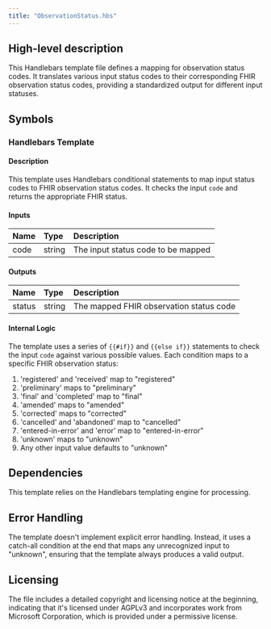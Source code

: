 ```yaml
---
title: "ObservationStatus.hbs"
---
```


## High-level description
This Handlebars template file defines a mapping for observation status codes. It translates various input status codes to their corresponding FHIR observation status codes, providing a standardized output for different input statuses.

## Symbols

### Handlebars Template
#### Description
This template uses Handlebars conditional statements to map input status codes to FHIR observation status codes. It checks the input `code` and returns the appropriate FHIR status.

#### Inputs
| Name | Type | Description |
|:-----|:-----|:------------|
| code | string | The input status code to be mapped |

#### Outputs
| Name | Type | Description |
|:-----|:-----|:------------|
| status | string | The mapped FHIR observation status code |

#### Internal Logic
The template uses a series of `{{#if}}` and `{{else if}}` statements to check the input `code` against various possible values. Each condition maps to a specific FHIR observation status:

1. 'registered' and 'received' map to "registered"
2. 'preliminary' maps to "preliminary"
3. 'final' and 'completed' map to "final"
4. 'amended' maps to "amended"
5. 'corrected' maps to "corrected"
6. 'cancelled' and 'abandoned' map to "cancelled"
7. 'entered-in-error' and 'error' map to "entered-in-error"
8. 'unknown' maps to "unknown"
9. Any other input value defaults to "unknown"

## Dependencies
This template relies on the Handlebars templating engine for processing.

## Error Handling
The template doesn't implement explicit error handling. Instead, it uses a catch-all condition at the end that maps any unrecognized input to "unknown", ensuring that the template always produces a valid output.

## Licensing
The file includes a detailed copyright and licensing notice at the beginning, indicating that it's licensed under AGPLv3 and incorporates work from Microsoft Corporation, which is provided under a permissive license.